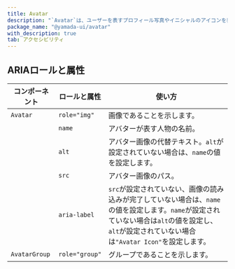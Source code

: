 ```yaml
---
title: Avatar
description: "`Avatar`は、ユーザーを表すプロフィール写真やイニシャルのアイコンを表示するコンポーネントです。"
package_name: "@yamada-ui/avatar"
with_description: true
tab: アクセシビリティ
---
```


## ARIAロールと属性

| コンポーネント | ロールと属性   | 使い方                                                                                                                                                                                             |
| -------------- | -------------- | -------------------------------------------------------------------------------------------------------------------------------------------------------------------------------------------------- |
| `Avatar`       | `role="img"`   | 画像であることを示します。                                                                                                                                                                         |
|                | `name`         | アバターが表す人物の名前。                                                                                                                                                                         |
|                | `alt`          | アバター画像の代替テキスト。`alt`が設定されていない場合は、`name`の値を設定します。                                                                                                                |
|                | `src`          | アバター画像のパス。                                                                                                                                                                               |
|                | `aria-label`   | `src`が設定されていない、画像の読み込みが完了していない場合は、`name`の値を設定します。`name`が設定されていない場合は`alt`の値を設定し、`alt`が設定されていない場合は`"Avatar Icon"`を設定します。 |
| `AvatarGroup`  | `role="group"` | グループであることを示します。                                                                                                                                                                     |
